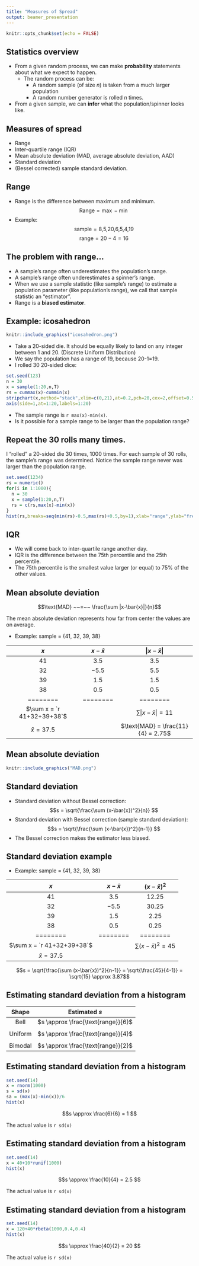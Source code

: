 ```yaml
---
title: "Measures of Spread"
output: beamer_presentation
---
```


```r
knitr::opts_chunk$set(echo = FALSE)
```

## Statistics overview

* From a given random process, we can make **probability** statements about what we expect to happen.
    - The random process can be:
        * A random sample (of size $n$) is taken from a much larger population
        * A random number generator is rolled $n$ times.
* From a given sample, we can **infer** what the population/spinner looks like.


## Measures of spread

* Range
* Inter-quartile range (IQR)
* Mean absolute deviation (MAD, average absolute deviation, AAD)
* Standard deviation
* (Bessel corrected) sample standard deviation.


## Range

* Range is the difference between maximum and minimum.
$$\text{Range} = \max-\min $$
* Example:
$$\text{sample} = \text{8,5,20,6,5,4,19} $$
$$\text{range} = 20-4 = 16 $$


## The problem with range...

* A sample's range often underestimates the population's range. 
* A sample's range often underestimates a spinner's range.
* When we use a sample statistic (like sample's range) to estimate a population parameter (like population's range), we call that sample statistic an "estimator".
* Range is a **biased estimator**. 

## Example: icosahedron

\vspace{-10pt}
```r
knitr::include_graphics("icosahedron.png")
```

* Take a 20-sided die. It should be equally likely to land on any integer between 1 and 20. (Discrete Uniform Distribution)
* We say the population has a range of 19, because 20-1=19.
* I rolled 30 20-sided dice:
```r
set.seed(123)
n = 30
x = sample(1:20,n,T)
rs = cummax(x)-cummin(x)
stripchart(x,method="stack",xlim=c(0,21),at=0.2,pch=20,cex=2,offset=0.5,axes=F)
axis(side=1,at=1:20,labels=1:20)
```
* The sample range is `r max(x)-min(x)`.
* Is it possible for a sample range to be larger than the population range?


## Repeat the 30 rolls many times.

I "rolled" a 20-sided die 30 times, 1000 times. For each sample of 30 rolls, the sample's range was determined. Notice the sample range never was larger than the population range.

```r
set.seed(1234)
rs = numeric()
for(i in 1:1000){
  n = 30
  x = sample(1:20,n,T)
  rs = c(rs,max(x)-min(x))
}
hist(rs,breaks=seq(min(rs)-0.5,max(rs)+0.5,by=1),xlab="range",ylab="frequency",main="histogram of ranges")
```


## IQR

* We will come back to inter-quartile range another day.
* IQR is the difference between the 75th percentile and the 25th percentile. 
* The 75th percentile is the smallest value larger (or equal) to 75% of the other values.

## Mean absolute deviation

$$\text{MAD} ~~=~~  \frac{\sum |x-\bar{x}|}{n}$$

The mean absolute deviation represents how far from center the values are on average.

* Example: sample = {41, 32, 39, 38}

| $x$ | $x-\bar{x}$ | $\lvert x-\bar{x} \rvert$ |
|:---:|:---:|:---:|
| 41 | 3.5 | 3.5 |
| 32 | $-5.5$ | 5.5 |
| 39 | 1.5 | 1.5 |
| 38 | 0.5 | 0.5 |
|========|========|========|
|$\sum x = `r 41+32+39+38`$| | $\sum \lvert x-\bar{x} \rvert = 11$|
|$\bar{x} = 37.5$| | $\text{MAD} = \frac{11}{4} = 2.75$ |


## Mean absolute deviation

```r
knitr::include_graphics("MAD.png")
```


## Standard deviation

* Standard deviation without Bessel correction:
$$s = \sqrt{\frac{\sum (x-\bar{x})^2}{n}} $$
* Standard deviation with Bessel correction (sample standard deviation):
$$s = \sqrt{\frac{\sum (x-\bar{x})^2}{n-1}} $$
* The Bessel correction makes the estimator less biased.

## Standard deviation example

* Example: sample = {41, 32, 39, 38}

| $x$ | $x-\bar{x}$ | $( x-\bar{x} )^2$ |
|:---:|:---:|:---:|
| 41 | 3.5 | 12.25 |
| 32 | $-5.5$ | 30.25 |
| 39 | 1.5 | 2.25 |
| 38 | 0.5 | 0.25 |
|========|========|========|
|$\sum x = `r 41+32+39+38`$| | $\sum ( x-\bar{x} )^2 = 45$|
|$\bar{x} = 37.5$| |  |

$$s = \sqrt{\frac{\sum (x-\bar{x})^2}{n-1}} = \sqrt{\frac{45}{4-1}} = \sqrt{15} \approx 3.87$$

## Estimating standard deviation from a histogram

| Shape | Estimated $s$ |
|:---:|:---:|
| Bell | $s \approx \frac{\text{range}}{6}$ |
|||
| Uniform | $s \approx \frac{\text{range}}{4}$ |
|||
| Bimodal | $s \approx \frac{\text{range}}{2}$ |


## Estimating standard deviation from a histogram

```r
set.seed(14)
x = rnorm(1000)
s = sd(x)
sa = (max(x)-min(x))/6
hist(x)
```

$$s \approx \frac{6}{6} = 1 $$

The actual value is `r sd(x)`

## Estimating standard deviation from a histogram

```r
set.seed(14)
x = 40+10*runif(1000)
hist(x)
```

$$s \approx \frac{10}{4} = 2.5  $$

The actual value is `r sd(x)`


## Estimating standard deviation from a histogram

```r
set.seed(14)
x = 120+40*rbeta(1000,0.4,0.4)
hist(x)
```

$$s \approx \frac{40}{2} = 20  $$

The actual value is `r sd(x)`


<!-- ## Roulette wheel -->

<!-- A (European) roulette wheel has 37 equally likely possible outcomes. -->

<!-- ```{r roulette,fig.height=3,fig.width=3,fig.align='center'} -->
<!-- nums = "0-32-15-19-4-21-2-25-17-34-6-27-13-36-11-30-8-23-10-5-24-16-33-1-20-14-31-9-22-18-29-7-28-12-35-3-26" -->
<!-- nums = strsplit(nums,"-")[[1]] -->
<!-- ints = as.integer(nums) -->
<!-- par(mar=c(0,0,0,0)) -->
<!-- plot(0,0,type='n',ann=F,axes=F) -->
<!-- thetas = seq(0,2*pi,length.out=370) -->
<!-- lines(cos(thetas),sin(thetas)) -->
<!-- for(i in 1:37){ -->
<!--   lines(c(0,sin((i-0.5)/37*2*pi)),c(0,cos((i-0.5)/37*2*pi))) -->
<!--   text(c(0,sin((i-1)/37*2*pi))*0.9,c(0,cos(((i-1)/37*2*pi)))*0.9,ints[i],cex=0.9,srt=-(i-1)/37*360) -->
<!-- } -->
<!-- ``` -->
